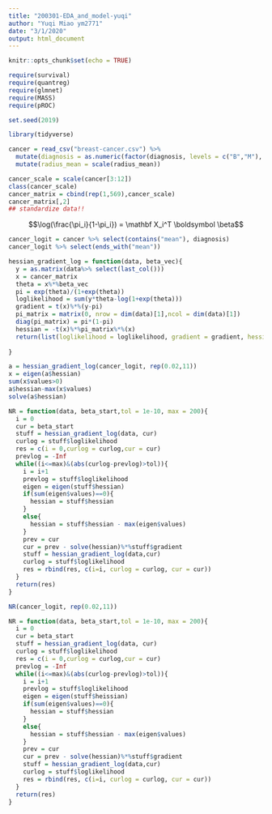 ```yaml
---
title: "200301-EDA_and_model-yuqi"
author: "Yuqi Miao ym2771"
date: "3/1/2020"
output: html_document
---
```


```r
knitr::opts_chunk$set(echo = TRUE)

require(survival)
require(quantreg)
require(glmnet)
require(MASS)
require(pROC)

set.seed(2019)
```

```r
library(tidyverse)
```

```r
cancer = read_csv("breast-cancer.csv") %>% 
  mutate(diagnosis = as.numeric(factor(diagnosis, levels = c("B","M"), labels = c(0,1)))-1) %>% 
  mutate(radius_mean = scale(radius_mean))

cancer_scale = scale(cancer[3:12])
class(cancer_scale)
cancer_matrix = cbind(rep(1,569),cancer_scale)
cancer_matrix[,2]
## standardize data!!
```

$$\log(\frac{\pi_i}{1-\pi_i}) = \mathbf X_i^T \boldsymbol \beta$$

```r
cancer_logit = cancer %>% select(contains("mean"), diagnosis)
cancer_logit %>% select(ends_with("mean"))

hessian_gradient_log = function(data, beta_vec){
  y = as.matrix(data%>% select(last_col()))
  x = cancer_matrix
  theta = x%*%beta_vec
  pi = exp(theta)/(1+exp(theta))
  loglikelihood = sum(y*theta-log(1+exp(theta)))
  gradient = t(x)%*%(y-pi)
  pi_matrix = matrix(0, nrow = dim(data)[1],ncol = dim(data)[1])
  diag(pi_matrix) = pi*(1-pi)
  hessian = -t(x)%*%pi_matrix%*%(x)
  return(list(loglikelihood = loglikelihood, gradient = gradient, hessian = hessian))
  
}

a = hessian_gradient_log(cancer_logit, rep(0.02,11))
x = eigen(a$hessian)
sum(x$values>0)
a$hessian-max(x$values)
solve(a$hessian)

```

```r
NR = function(data, beta_start,tol = 1e-10, max = 200){
  i = 0
  cur = beta_start
  stuff = hessian_gradient_log(data, cur)
  curlog = stuff$loglikelihood
  res = c(i = 0,curlog = curlog,cur = cur)
  prevlog = -Inf
  while((i<=max)&(abs(curlog-prevlog)>tol)){
    i = i+1
    prevlog = stuff$loglikelihood
    eigen = eigen(stuff$hessian)
    if(sum(eigen$values)==0){
      hessian = stuff$hessian
    }
    else{
      hessian = stuff$hessian - max(eigen$values)
    }
    prev = cur
    cur = prev - solve(hessian)%*%stuff$gradient
    stuff = hessian_gradient_log(data,cur)
    curlog = stuff$loglikelihood
    res = rbind(res, c(i=i, curlog = curlog, cur = cur))
  }
  return(res)
}

NR(cancer_logit, rep(0.02,11))
```

```r
NR = function(data, beta_start,tol = 1e-10, max = 200){
  i = 0
  cur = beta_start
  stuff = hessian_gradient_log(data, cur)
  curlog = stuff$loglikelihood
  res = c(i = 0,curlog = curlog,cur = cur)
  prevlog = -Inf
  while((i<=max)&(abs(curlog-prevlog)>tol)){
    i = i+1
    prevlog = stuff$loglikelihood
    eigen = eigen(stuff$heissian)
    if(sum(eigen$values)==0){
      hessian = stuff$hessian
    }
    else{
      hessian = stuff$hessian - max(eigen$values)
    }
    prev = cur
    cur = prev - solve(hessian)%*%stuff$gradient
    stuff = hessian_gradient_log(data,cur)
    curlog = stuff$loglikelihood
    res = rbind(res, c(i=i, curlog = curlog, cur = cur))
  }
  return(res)
}
```









